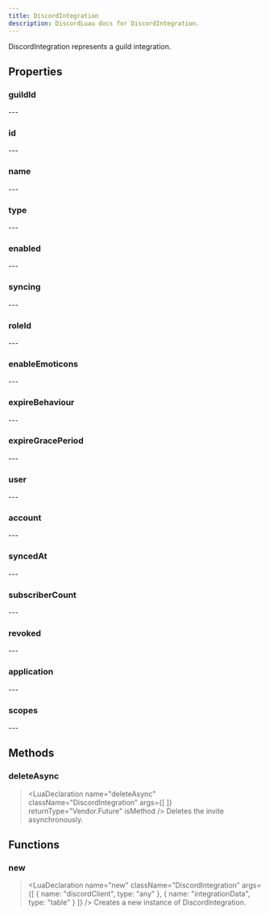 ```yaml
---
title: DiscordIntegration
description: DiscordLuau docs for DiscordIntegration.
---
```

[//]: # (This file was automatically compiled through the Generator luau code under this repository)
[//]: # (if you want to edit the documentation of discord-luau, please write changes)
[//]: # (to the discord-luau repository itself, we extract the comments from discord-luau and translate)
[//]: # (them into markdown files that Nextra can interpret!)

[//]: # (----- DOCUMENT IMPORTS ----- )


[//]: # (----- DOCUMENT DESCRIPTION ----- )

DiscordIntegration represents a guild integration.

[//]: # (----- DOCUMENT PROPERTIES ----- )

## Properties

### guildId

<LuaProperty name="DiscordIntegration.guildId" type="string" />
---
	
### id

<LuaProperty name="DiscordIntegration.id" type="string" />
---
	
### name

<LuaProperty name="DiscordIntegration.name" type="string" />
---
	
### type

<LuaProperty name="DiscordIntegration.type" type="number" />
---
	
### enabled

<LuaProperty name="DiscordIntegration.enabled" type="boolean" />
---
	
### syncing

<LuaProperty name="DiscordIntegration.syncing" type="boolean?" />
---
	
### roleId

<LuaProperty name="DiscordIntegration.roleId" type="string?" />
---
	
### enableEmoticons

<LuaProperty name="DiscordIntegration.enableEmoticons" type="boolean?" />
---
	
### expireBehaviour

<LuaProperty name="DiscordIntegration.expireBehaviour" type="number?" />
---
	
### expireGracePeriod

<LuaProperty name="DiscordIntegration.expireGracePeriod" type="number?" />
---
	
### user

<LuaProperty name="DiscordIntegration.user" type="Objects.DiscordUser?" />
---
	
### account

<LuaProperty name="DiscordIntegration.account" type="{ id: string, name: string }?" />
---
	
### syncedAt

<LuaProperty name="DiscordIntegration.syncedAt" type="string?" />
---
	
### subscriberCount

<LuaProperty name="DiscordIntegration.subscriberCount" type="number?" />
---
	
### revoked

<LuaProperty name="DiscordIntegration.revoked" type="boolean?" />
---
	
### application

<LuaProperty name="DiscordIntegration.application" type="Objects.Application?" />
---
	
### scopes

<LuaProperty name="DiscordIntegration.scopes" type="{ string }?" />
---
	

[//]: # (----- DOCUMENT METHODS ----- )

## Methods

### deleteAsync

> <LuaDeclaration name="deleteAsync" className="DiscordIntegration" args={[  ]} returnType="Vendor.Future<unknown>" isMethod />
Deletes the invite asynchronously.

[//]: # (----- DOCUMENT FUNCTIONS ----- )

## Functions

### new

> <LuaDeclaration name="new" className="DiscordIntegration" args={[ { name: "discordClient", type: "any" }, { name: "integrationData", type: "table" } ]} />
Creates a new instance of DiscordIntegration.


